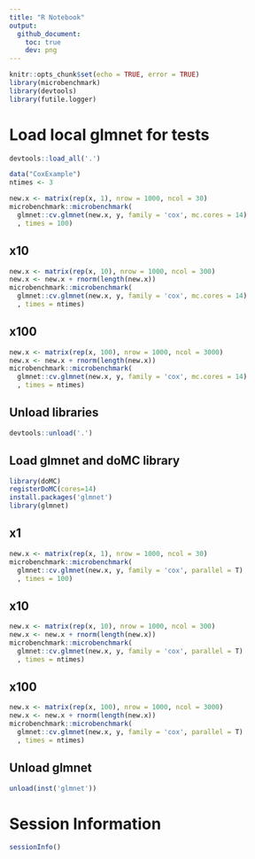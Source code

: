 ```yaml
---
title: "R Notebook"
output: 
  github_document:
    toc: true
    dev: png
---
```


```r
knitr::opts_chunk$set(echo = TRUE, error = TRUE)
library(microbenchmark)
library(devtools)
library(futile.logger)
```

# Load local glmnet for tests

```r
devtools::load_all('.')
```

```r
data("CoxExample")
ntimes <- 3
```


```r
new.x <- matrix(rep(x, 1), nrow = 1000, ncol = 30)
microbenchmark::microbenchmark(
  glmnet::cv.glmnet(new.x, y, family = 'cox', mc.cores = 14)
  , times = 100)
```

## x10

```r
new.x <- matrix(rep(x, 10), nrow = 1000, ncol = 300)
new.x <- new.x + rnorm(length(new.x))
microbenchmark::microbenchmark(
  glmnet::cv.glmnet(new.x, y, family = 'cox', mc.cores = 14)
  , times = ntimes)
```

## x100

```r
new.x <- matrix(rep(x, 100), nrow = 1000, ncol = 3000)
new.x <- new.x + rnorm(length(new.x))
microbenchmark::microbenchmark(
  glmnet::cv.glmnet(new.x, y, family = 'cox', mc.cores = 14)
  , times = ntimes)
```

## Unload libraries

```r
devtools::unload('.')
```

## Load glmnet and doMC library


```r
library(doMC)
registerDoMC(cores=14)
install.packages('glmnet')
library(glmnet)
```

## x1

```r
new.x <- matrix(rep(x, 1), nrow = 1000, ncol = 30)
microbenchmark::microbenchmark(
  glmnet::cv.glmnet(new.x, y, family = 'cox', parallel = T)
  , times = 100)
```

## x10

```r
new.x <- matrix(rep(x, 10), nrow = 1000, ncol = 300)
new.x <- new.x + rnorm(length(new.x))
microbenchmark::microbenchmark(
  glmnet::cv.glmnet(new.x, y, family = 'cox', parallel = T)
  , times = ntimes)
```

## x100

```r
new.x <- matrix(rep(x, 100), nrow = 1000, ncol = 3000)
new.x <- new.x + rnorm(length(new.x))
microbenchmark::microbenchmark(
  glmnet::cv.glmnet(new.x, y, family = 'cox', parallel = T)
  , times = ntimes)
```

## Unload glmnet

```r
unload(inst('glmnet'))
```

# Session Information

```r
sessionInfo()
```

